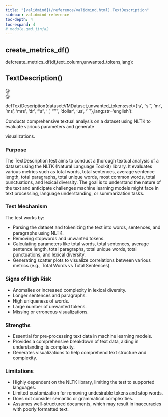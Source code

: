 ```yaml
---
title: "[validmind](/reference/validmind.html).TextDescription"
sidebar: validmind-reference
toc-depth: 4
toc-expand: 4
# module.qmd.jinja2
---
```


<!-- function.qmd.jinja2 -->

## create_metrics_df[()]{.muted}

<!-- signatures.jinja2 -->

::: {.signature}

<span class="kw">def</span><span class="name">create_metrics_df</span>(<span class="params"><span class="n">df</span><span class="muted">,</span></span><span class="params"><span class="n">text_column</span><span class="muted">,</span></span><span class="params"><span class="n">unwanted_tokens</span><span class="muted">,</span></span><span class="params"><span class="n">lang</span></span>):

:::

<!-- function.qmd.jinja2 -->

## TextDescription[()]{.muted}

<!-- signatures.jinja2 -->

::: {.signature}

<div class="decorator">@</div><div class="decorator">@</div>
<span class="kw">def</span><span class="name">TextDescription</span>(<span class="params"><span class="n">dataset</span><span class="p">:</span><!-- types.jinja2 - format_type --><span class="n">VMDataset</span><span class="muted">,</span></span><span class="params"><span class="n">unwanted_tokens</span><span class="p">:</span><!-- types.jinja2 - format_type --><span class="n">set</span><span class="o">=</span><!-- types.jinja2 - format_type --><span class="p">{</span><!-- types.jinja2 - format_type --><span class="n">'s'</span><span class="p">, </span><!-- types.jinja2 - format_type --><span class="n">"s'"</span><span class="p">, </span><!-- types.jinja2 - format_type --><span class="n">'mr'</span><span class="p">, </span><!-- types.jinja2 - format_type --><span class="n">'ms'</span><span class="p">, </span><!-- types.jinja2 - format_type --><span class="n">'mrs'</span><span class="p">, </span><!-- types.jinja2 - format_type --><span class="n">'dr'</span><span class="p">, </span><!-- types.jinja2 - format_type --><span class="n">"'s"</span><span class="p">, </span><!-- types.jinja2 - format_type --><span class="n">' '</span><span class="p">, </span><!-- types.jinja2 - format_type --><span class="n">"''"</span><span class="p">, </span><!-- types.jinja2 - format_type --><span class="n">'dollar'</span><span class="p">, </span><!-- types.jinja2 - format_type --><span class="n">'us'</span><span class="p">, </span><!-- types.jinja2 - format_type --><span class="n">'``'</span><span class="p">}</span><span class="muted">,</span></span><span class="params"><span class="n">lang</span><span class="p">:</span><!-- types.jinja2 - format_type --><span class="n">str</span><span class="o">=</span><span class="s1">'english'</span></span>):

:::

<!-- docstring.jinja2 -->

Conducts comprehensive textual analysis on a dataset using NLTK to evaluate various parameters and generate

visualizations.

### Purpose

The TextDescription test aims to conduct a thorough textual analysis of a dataset using the NLTK (Natural Language Toolkit) library. It evaluates various metrics such as total words, total sentences, average sentence length, total paragraphs, total unique words, most common words, total punctuations, and lexical diversity. The goal is to understand the nature of the text and anticipate challenges machine learning models might face in text processing, language understanding, or summarization tasks.

### Test Mechanism

The test works by:

- Parsing the dataset and tokenizing the text into words, sentences, and paragraphs using NLTK.
- Removing stopwords and unwanted tokens.
- Calculating parameters like total words, total sentences, average sentence length, total paragraphs, total unique words, total punctuations, and lexical diversity.
- Generating scatter plots to visualize correlations between various metrics (e.g., Total Words vs Total Sentences).

### Signs of High Risk

- Anomalies or increased complexity in lexical diversity.
- Longer sentences and paragraphs.
- High uniqueness of words.
- Large number of unwanted tokens.
- Missing or erroneous visualizations.

### Strengths

- Essential for pre-processing text data in machine learning models.
- Provides a comprehensive breakdown of text data, aiding in understanding its complexity.
- Generates visualizations to help comprehend text structure and complexity.

### Limitations

- Highly dependent on the NLTK library, limiting the test to supported languages.
- Limited customization for removing undesirable tokens and stop words.
- Does not consider semantic or grammatical complexities.
- Assumes well-structured documents, which may result in inaccuracies with poorly formatted text.
